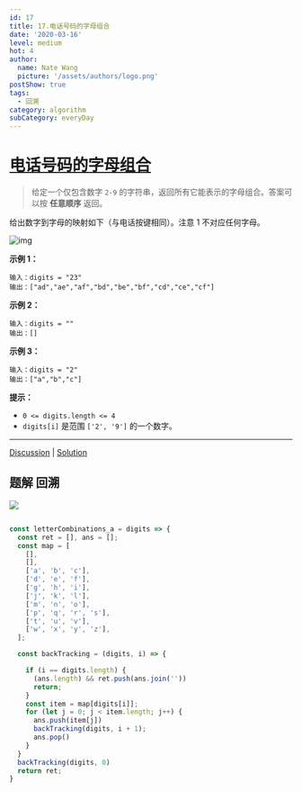 ```yaml
---
id: 17
title: 17.电话号码的字母组合
date: '2020-03-16'
level: medium
hot: 4
author:
  name: Nate Wang
  picture: '/assets/authors/logo.png'
postShow: true
tags:
  - 回溯
category: algorithm
subCategory: everyDay
---
```



# [电话号码的字母组合](https://leetcode-cn.com/problems/letter-combinations-of-a-phone-number/description/)

> 给定一个仅包含数字 `2-9` 的字符串，返回所有它能表示的字母组合。答案可以按 **任意顺序** 返回。

给出数字到字母的映射如下（与电话按键相同）。注意 1 不对应任何字母。

![img](https://assets.leetcode-cn.com/aliyun-lc-upload/uploads/2021/11/09/200px-telephone-keypad2svg.png)

 

**示例 1：**

```
输入：digits = "23"
输出：["ad","ae","af","bd","be","bf","cd","ce","cf"]
```

**示例 2：**

```
输入：digits = ""
输出：[]
```

**示例 3：**

```
输入：digits = "2"
输出：["a","b","c"]
```

**提示：**

- `0 <= digits.length <= 4`
- `digits[i]` 是范围 `['2', '9']` 的一个数字。

------

[Discussion](https://leetcode-cn.com/problems/letter-combinations-of-a-phone-number/comments/) | [Solution](https://leetcode-cn.com/problems/letter-combinations-of-a-phone-number/solution/)

## 题解 回溯



![](/Users/wangbaoqi/个人资源/图片素材搜集/博客/algorithm/backTracking/电话号码组合.svg)



```js

const letterCombinations_a = digits => {
  const ret = [], ans = [];
  const map = [
    [],
    [],
    ['a', 'b', 'c'],
    ['d', 'e', 'f'],
    ['g', 'h', 'i'],
    ['j', 'k', 'l'],
    ['m', 'n', 'o'],
    ['p', 'q', 'r', 's'],
    ['t', 'u', 'v'],
    ['w', 'x', 'y', 'z'],
  ];

  const backTracking = (digits, i) => {

    if (i == digits.length) {
      (ans.length) && ret.push(ans.join(''))
      return;
    }
    const item = map[digits[i]];
    for (let j = 0; j < item.length; j++) {
      ans.push(item[j])
      backTracking(digits, i + 1);
      ans.pop()
    }
  }
  backTracking(digits, 0)
  return ret;
}
```

